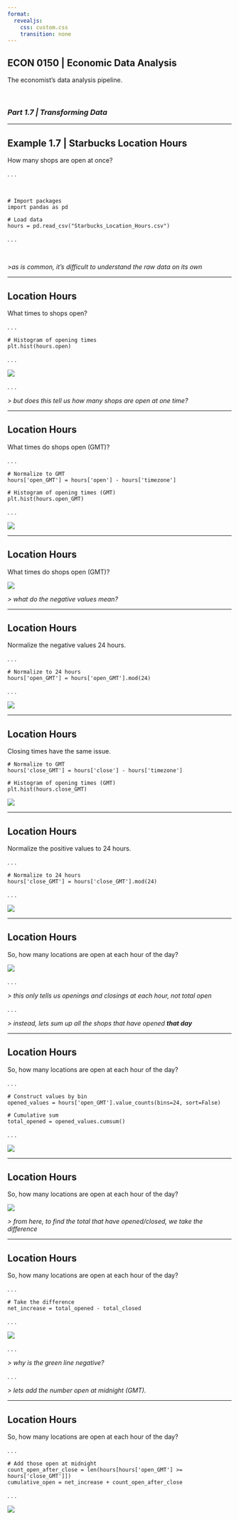 ```yaml
---
format:
  revealjs:
    css: custom.css
    transition: none
---
```


## ECON 0150 | Economic Data Analysis {.center}
<p class="subheader-center">The economist's data analysis pipeline.</p>

<br> 

### *Part 1.7 | Transforming Data*

---

## Example 1.7 | Starbucks Location Hours
<p class="subheader-center">How many shops are open at once?</p>

. . .

<br>

```.python
# Import packages
import pandas as pd

# Load data
hours = pd.read_csv("Starbucks_Location_Hours.csv")
```

. . .

<br>

*>as is common, it's difficult to understand the raw data on its own*

---

## Location Hours
<p class="subheader-center">What times to shops open?</p>

. . .

```.python
# Histogram of opening times
plt.hist(hours.open)
```

. . .

![](../Examples/Part_1_7/i/1.png)

. . .

*> but does this tell us how many shops are open at one time?*

---

## Location Hours
<p class="subheader-center">What times do shops open (GMT)?</p>

. . .

```.python
# Normalize to GMT
hours['open_GMT'] = hours['open'] - hours['timezone']

# Histogram of opening times (GMT)
plt.hist(hours.open_GMT)
```

. . .

![](../Examples/Part_1_7/i/2.png)

---

## Location Hours
<p class="subheader-center">What times do shops open (GMT)?</p>

![](../Examples/Part_1_7/i/2.png)

*> what do the negative values mean?*

---

## Location Hours
<p class="subheader-center">Normalize the negative values 24 hours.</p>

. . .

```.python
# Normalize to 24 hours
hours['open_GMT'] = hours['open_GMT'].mod(24)
```

. . .

![](../Examples/Part_1_7/i/3.png)

---

## Location Hours
<p class="subheader-center">Closing times have the same issue.</p>

```.python
# Normalize to GMT
hours['close_GMT'] = hours['close'] - hours['timezone']

# Histogram of opening times (GMT)
plt.hist(hours.close_GMT)
```

![](../Examples/Part_1_7/i/4.png)

---

## Location Hours
<p class="subheader-center">Normalize the positive values to 24 hours.</p>

. . .

```.python
# Normalize to 24 hours
hours['close_GMT'] = hours['close_GMT'].mod(24)
```

. . .

![](../Examples/Part_1_7/i/5.png)

---

## Location Hours
<p class="subheader-center">So, how many locations are open at each hour of the day? </p>

![](../Examples/Part_1_7/i/6.png)

. . .

*> this only tells us openings and closings at each hour, not total open*

. . .

*> instead, lets sum up all the shops that have opened <b>that day</b>*

---

## Location Hours
<p class="subheader-center">So, how many locations are open at each hour of the day? </p>

. . .

```.python
# Construct values by bin
opened_values = hours['open_GMT'].value_counts(bins=24, sort=False)

# Cumulative sum
total_opened = opened_values.cumsum()
```

. . .

![](../Examples/Part_1_7/i/7.png)

---

## Location Hours
<p class="subheader-center">So, how many locations are open at each hour of the day? </p>

![](../Examples/Part_1_7/i/7.png)

*> from here, to find the total that have opened/closed, we take the difference*

---

## Location Hours
<p class="subheader-center">So, how many locations are open at each hour of the day? </p>

. . .

```.python
# Take the difference
net_increase = total_opened - total_closed
```

. . .

![](../Examples/Part_1_7/i/8.png)

. . .

*> why is the green line negative?*

. . .

*> lets add the number open at midnight (GMT).*


---

## Location Hours
<p class="subheader-center">So, how many locations are open at each hour of the day? </p>

. . .

```.python
# Add those open at midnight
count_open_after_close = len(hours[hours['open_GMT'] >= hours['close_GMT']])
cumulative_open = net_increase + count_open_after_close
```

. . .

![](../Examples/Part_1_7/i/9.png)